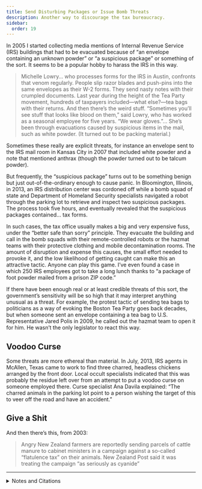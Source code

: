 ```yaml
---
title: Send Disturbing Packages or Issue Bomb Threats
description: Another way to discourage the tax bureaucracy.
sidebar:
  order: 19
---
```


In 2005 I started collecting media mentions of Internal Revenue Service (IRS) buildings that had to be evacuated because of “an envelope containing an unknown powder” or “a suspicious package” or something of the sort.
It seems to be a popular hobby to harass the IRS in this way.

> Michelle Lowry… who processes forms for the IRS in Austin, confronts that venom regularly.
> People slip razor blades and push-pins into the same envelopes as their W-2 forms.
> They send nasty notes with their crumpled documents.
> Last year during the height of the Tea Party movement, hundreds of taxpayers included—what else?—tea bags with their returns.
> And then there’s the weird stuff.
> “Sometimes you’ll see stuff that looks like blood on them,” said Lowry, who has worked as a seasonal employee for five years.
> “We wear gloves.”…
> She’s been through evacuations caused by suspicious items in the mail, such as white powder.
> (It turned out to be packing material.)

Sometimes these really are explicit threats, for instance an envelope sent to the IRS mail room in Kansas City in 2007 that included white powder and a note that mentioned anthrax (though the powder turned out to be talcum powder).

But frequently, the “suspicious package” turns out to be something benign but just out-of-the-ordinary enough to cause panic.
In Bloomington, Illinois, in 2013, an IRS distribution center was cordoned off while a bomb squad of state and Department of Homeland Security specialists navigated a robot through the parking lot to retrieve and inspect two suspicious packages.
The process took five hours, and eventually revealed that the suspicious packages contained… tax forms.

In such cases, the tax office usually makes a big and very expensive fuss, under the “better safe than sorry” principle.
They evacuate the building and call in the bomb squads with their remote-controlled robots or the hazmat teams with their protective clothing and mobile decontamination rooms.
The amount of disruption and expense this causes, the small effort needed to provoke it, and the low likelihood of getting caught can make this an attractive tactic.
Anyone can play this game.
I’ve even found a case in which 250 IRS employees got to take a long lunch thanks to “a package of foot powder mailed from a prison ZIP code.”

If there have been enough real or at least credible threats of this sort, the government’s sensitivity will be so high that it may interpret anything unusual as a threat.
For example, the protest tactic of sending tea bags to politicians as a way of evoking the Boston Tea Party goes back decades, but when someone sent an envelope containing a tea bag to U.S. Representative Jared Polis in 2009, he called out the hazmat team to open it for him.
He wasn’t the only legislator to react this way.

## <Badge text="Example" size="medium" /> Voodoo Curse

Some threats are more ethereal than material.
In July, 2013, IRS agents in McAllen, Texas came to work to find three charred, headless chickens arranged by the front door.
Local occult specialists indicated that this was probably the residue left over from an attempt to put a voodoo curse on someone employed there.
Curse specialist Ana Davila explained:
“The charred animals in the parking lot point to a person wishing the target of this to veer off the road and have an accident.”

## <Badge text="Example" size="medium" /> Give a Shit

And then there’s this, from 2003:

> Angry New Zealand farmers are reportedly sending parcels of cattle manure to cabinet ministers in a campaign against a so-called “flatulence tax” on their animals. New Zealand Post said it was treating the campaign “as seriously as cyanide”

<hr />

<details>
<summary>Notes and Citations</summary>

* Ball, Andrea “Threats, Contempt Come With Job for IRS Workers” <i>American Statesman</i> 1 March 2010
* Lowe, Ken “Bomb scare false alarm at Twin City IRS facility” <i>The Pantagraph</i> 15 March 2013
* Tedford, Daniel “White ‘foot powder’ prompts evacuation of IRS building in El Monte” <i>Whittier Daily News</i> 12 November 2009
* Olkon, Sara “Mailed Tea Raises Alarms” <i>The Baltimore Sun</i> 15 April 2009
* Ortiz, Ildefonso “Charred chickens left at IRS a possible curse” <i>The Brownsville Herald</i> 27 July 2013
* “Tax sparks protest moo-vement” <i>Sydney Morning Herald</i> 15 July 2003

</details>

